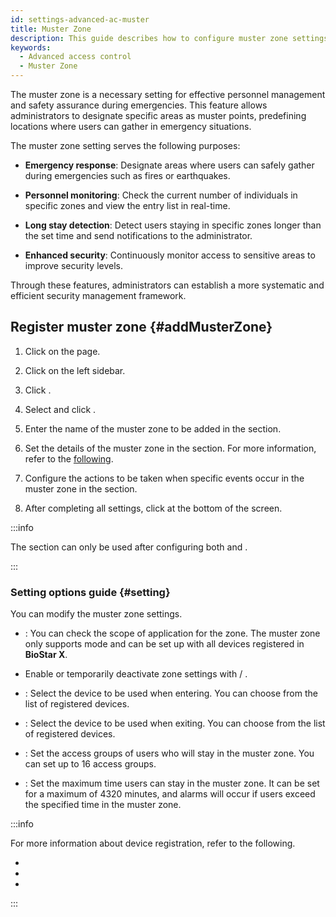 ```yaml
---
id: settings-advanced-ac-muster
title: Muster Zone
description: This guide describes how to configure muster zone settings. Set the area where users gather in emergencies and monitor personnel within specific areas.
keywords:
  - Advanced access control
  - Muster Zone
---
```


The muster zone is a necessary setting for effective personnel management and safety assurance during emergencies. This feature allows administrators to designate specific areas as muster points, predefining locations where users can gather in emergency situations.

The muster zone setting serves the following purposes:

* **Emergency response**: Designate areas where users can safely gather during emergencies such as fires or earthquakes.

* **Personnel monitoring**: Check the current number of individuals in specific zones and view the entry list in real-time.

* **Long stay detection**: Detect users staying in specific zones longer than the set time and send notifications to the administrator.

* **Enhanced security**: Continuously monitor access to sensitive areas to improve security levels.

Through these features, administrators can establish a more systematic and efficient security management framework.

## Register muster zone {#addMusterZone}

1. Click <Cmd sid='shell.header.setting' /> on the <Cmd sid='shell.header.launcher' /> page.

2. Click <Cmd sid='setting.menu.advancedAc.root' /> on the left sidebar.

3. Click <Cmd sid='button.func.addZone' product='2' />.

4. Select <Cmd sid='zone.muster' product='2' /> and click <Cmd sid='button.apply' product='2' />.

5. Enter the name of the muster zone to be added in the <Cmd sid='common.info' product='2' /> section.

6. Set the details of the muster zone in the <Cmd sid='common.setting' product='2' /> section. For more information, refer to the [following](#setting).

7. Configure the actions to be taken when specific events occur in the muster zone in the <Cmd sid='common.alarm' product='2' /> section.

8. After completing all settings, click <Cmd sid='button.apply' product='2' /> at the bottom of the screen.

:::info

The <Cmd sid='common.alarm' product='2' /> section can only be used after configuring both <Cmd sid='zone.entryDevices' product='2' /> and <Cmd sid='zone.exitDevices' product='2' />.

:::

### Setting options guide {#setting}

You can modify the muster zone settings.

* <Cmd sid='zone.globalZone' product='2' />: You can check the scope of application for the zone. The muster zone only supports <Cmd sid='zone.globalZone.global' product='2' /> mode and can be set up with all devices registered in **BioStar X**.

* Enable or temporarily deactivate zone settings with <Cmd sid='zone.pause.activated' product='2' /> / <Cmd sid='zone.pause.deactivate' product='2' />.

* <Cmd sid='zone.entryDevices' product='2' />: Select the device to be used when entering. You can choose from the list of registered devices.

* <Cmd sid='zone.exitDevices' product='2' />: Select the device to be used when exiting. You can choose from the list of registered devices.

* <Cmd sid='zone.muster.accessGroup' product='2' />: Set the access groups of users who will stay in the muster zone. You can set up to 16 access groups.

* <Cmd sid='zone.muster.timeLimit' product='2' />: Set the maximum time users can stay in the muster zone. It can be set for a maximum of 4320 minutes, and alarms will occur if users exceed the specified time in the muster zone.

:::info

For more information about device registration, refer to the following.

* <DocLink docId='platform/biostar_x/settings-adding-devices' />

* <DocLink docId='platform/biostar_x/settings-adding-wiegand' />

* <DocLink docId='platform/biostar_x/settings-adding-slave-device' />

:::
